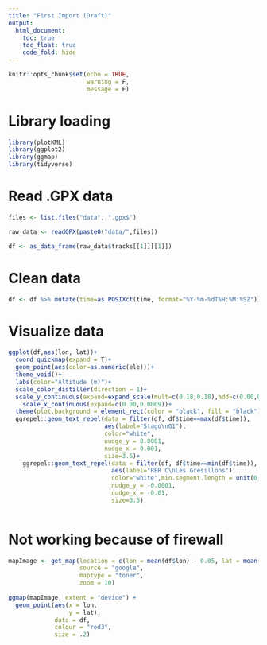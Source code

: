 ---
title: "First Import (Draft)"
output: 
  html_document:
    toc: true
    toc_float: true
    code_fold: hide
---

```{r setup, include=FALSE}
knitr::opts_chunk$set(echo = TRUE,
                      warning = F,
                      message = F)
```


# Library loading
```{r}
library(plotKML)
library(ggplot2)
library(ggmap)
library(tidyverse)
```

# Read .GPX data  
```{r}
files <- list.files("data", ".gpx$")

raw_data <- readGPX(paste0("data/",files))

df <- as_data_frame(raw_data$tracks[[1]][[1]])
```

# Clean data 
```{r}
df <- df %>% mutate(time=as.POSIXct(time, format="%Y-%m-%dT%H:%M:%SZ"))
```


# Visualize data
```{r, dpi=250}
ggplot(df,aes(lon, lat))+
  coord_quickmap(expand = T)+
  geom_point(aes(color=as.numeric(ele)))+
  theme_void()+
  labs(color="Altitude (m)")+
  scale_color_distiller(direction = 1)+
  scale_y_continuous(expand=expand_scale(mult=c(0.18,0.18),add=c(0.00,00)))+
    scale_x_continuous(expand=c(0.00,0.0009))+
  theme(plot.background = element_rect(color = "black", fill = "black"),text = element_text(color="white"),plot.margin = unit(c(0,1,0,1),"cm"), legend.position = "bottom")+
  ggrepel::geom_text_repel(data = filter(df, df$time==max(df$time)), 
                           aes(label="Stago\nG1"), 
                           color="white", 
                           nudge_y = 0.0001,
                           nudge_x = 0.001,
                           size=3.5)+
    ggrepel::geom_text_repel(data = filter(df, df$time==min(df$time)), 
                             aes(label="RER C\nLes Gresillons"), 
                             color="white",min.segment.length = unit(0,'lines'),
                             nudge_y = -0.0001,
                             nudge_x = -0.01,
                             size=3.5)
  
```


# Not working because of firewall
```{r, eval=F}
mapImage <- get_map(location = c(lon = mean(df$lon) - 0.05, lat = mean(df$lat)),
                    source = "google",
                    maptype = "toner",
                    zoom = 10)
 
ggmap(mapImage, extent = "device") + 
  geom_point(aes(x = lon,
                 y = lat),
             data = df,
             colour = "red3",
             size = .2) 
```

